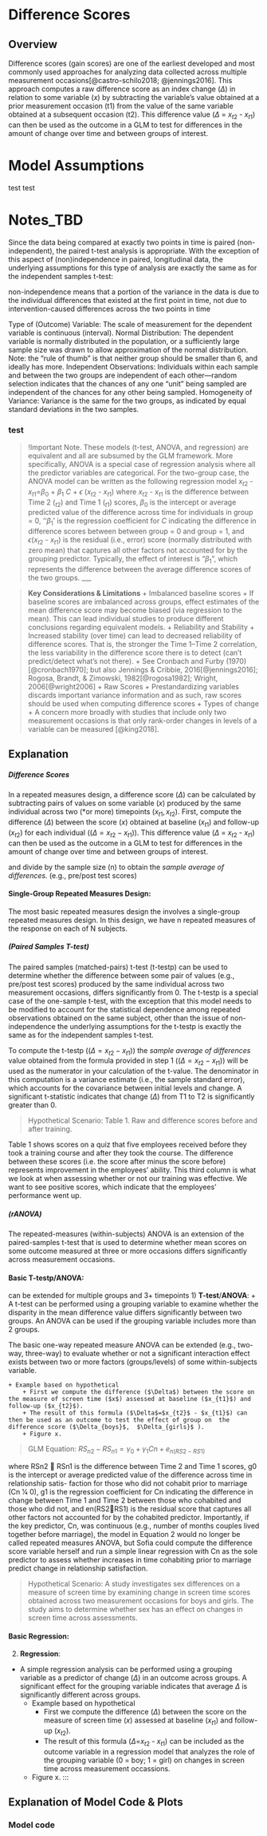 # Difference Scores

## Overview
Difference scores (gain scores) are one of the earliest developed and most commonly used approaches for analyzing data collected across multiple measurement occasions[@castro-schilo2018; @jennings2016]. This approach computes a raw difference score as an index change ($\Delta$) in relation to some variable ($x$) by subtracting the variable's value obtained at a prior measurement occasion (t1) from the value of the same variable obtained at a subsequent  occasion (t2). This difference value ($\Delta$ = $x_{t2}$ - $x_{t1}$) can then be used as the outcome in a GLM to test for differences in the amount of change over time and between groups of interest.

::: {.panel-tabset}

# Model Assumptions
test test

<!-- NOTES
approach- each method is presented according to the following triplet: 
(1) when to apply it and what is it doing
(2) how to compute it in R 
(3) how to present, visualize, and interpret the results
-->

# Notes_TBD
Since the data being compared at exactly two points in time is paired (non-independent), the paired t-test analysis is appropriate. With the exception of this aspect of (non)independence in paired, longitudinal data, the underlying assumptions for this type of analysis are exactly the same as for the independent samples t-test:

non-independence means that a portion of the variance in the data is due to the individual differences that existed at the first point in time, not due to intervention-caused differences across the two points in time

Type of (Outcome) Variable: The scale of measurement for the dependent variable is continuous (interval).
Normal Distribution: The dependent variable is normally distributed in the population, or a sufficiently large sample size was drawn to allow approximation of the normal distribution. Note: the “rule of thumb” is that neither group should be smaller than 6, and ideally has more.
Independent Observations: Individuals within each sample and between the two groups are independent of each other—random selection indicates that the chances of any one “unit” being sampled are independent of the chances for any other being sampled.
Homogeneity of Variance: Variance is the same for the two groups, as indicated by equal standard deviations in the two samples.

:::

<div class="bd-callout bd-callout-info">
<h3 id="dealing-with-specificity", style="color:light"> test </h3>

> !Important Note.
>These models (t-test, ANOVA, and regression) are equivalent and all are subsumed by the GLM framework. More specifically, ANOVA is a special case of regression analysis where all the predictor variables are categorical. For the two-group case, the ANOVA model can be written as the following regression model $x_{t2}$ - $x_{t1}$=$β_0$ + $β_1$ *C* + $\epsilon$ ($x_{t2}$ - $x_{t1}$) where $x_{t2}$ - $x_{t1}$ is the difference between Time 2 ($_{t2}$) and Time 1 ($_{t1}$) scores, $β_0$  is the intercept or average predicted value of the difference across time for individuals in group = 0, ''$β_1$' is the regression coefficient for *C* indicating the difference in difference scores between between group = 0 and group = 1, and $\epsilon$($x_{t2}$ - $x_{t1}$) is the residual (i.e., error) score (normally distributed with zero mean) that captures all other factors not accounted for by the grouping predictor. Typically, the effect of interest is "$β_1$", which represents the difference between the average difference scores of the two groups. 
___

>**Key Considerations & Limitations**
>+ Imbalanced baseline scores
>	+ If baseline scores are imbalanced across groups, effect estimates of the mean difference score may become biased (via regression to the mean). This can lead individual studies to produce different conclusions regarding equivalent models.
>+ Reliability and Stability
>	+ Increased stability (over time) can lead to decreased reliability of difference scores. That is, the stronger the Time 1–Time 2 correlation, the less variability in the difference score there is to detect (can't predict/detect what's not there).
		+ See Cronbach and Furby (1970)[@cronbach1970]; but also Jennings & Cribbie, 2016[@jennings2016]; Rogosa, Brandt, & Zimowski, 1982[@rogosa1982]; Wright, 2006[@wright2006]
	+ Raw Scores
		+ Prestandardizing variables discards important variance information and as such, raw scores should be used when computing difference scores 
	+ Types of change
	+ A concern more broadly with studies that include only two measurement occasions is that only rank-order changes in levels of a variable can be measured [@king2018]. 

## Explanation

##### Difference Scores
In a repeated measures design, a difference score $(\Delta)$ can be calculated by subtracting pairs of values on some variable ($x$) produced by the same individual across two (*or more) timepoints $(x_{t1}, x_{t2})$. First, compute the difference ($\Delta$) between the score ($x$) obtained at baseline ($x_{t1}$) and follow-up ($x_{t2}$) for each individual ($(\Delta = x_{t2} − x_{t1})$). This difference value ($\Delta$ = $x_{t2}$ - $x_{t1}$) can then be used as the outcome in a GLM to test for differences in the amount of change over time and between groups of interest. 

and divide by the sample size (n) to obtain the *sample average of differences*.
(e.g., pre/post test scores) 

#### **Single-Group Repeated Measures Design:** {#sec-equation}
The most basic repeated measures design the involves a single-group repeated measures design.
In this design, we have n repeated measures of the response on each of N subjects.

##### (Paired Samples T-test)
The paired samples (matched-pairs) t-test (t-testp) can be used to determine whether the difference between some pair of values (e.g., pre/post test scores) produced by the same individual across two measurement occasions, differs significantly from 0. The t-testp is a special case of the one-sample t-test, with the exception that this model needs to be modified to account for the statistical dependence among repeated observations obtained on the same subject, other than the issue of non-independence the underlying assumptions for the t-testp is exactly the same as for the independent samples t-test. 

To compute the t-testp ($(\Delta = x_{t2} − x_{t1})$) the *sample average of differences* value obtained from the formula provided in step 1 ($(\Delta = x_{t2} − x_{t1})$) will be used as the numerator in your calculation of the t-value. The denominator in this computation is a variance estimate (i.e., the sample standard error), which accounts for the covariance between initial levels and change. A significant t-statistic indicates that change $(\Delta)$ from T1 to T2 is significantly greater than 0.

> Hypothetical Scenario:
Table 1. Raw and difference scores before and after training.

Table 1 shows scores on a quiz that five employees received before they took a training course and after they took the course. The difference between these scores (i.e. the score after minus the score before) represents improvement in the employees’ ability. This third column is what we look at when assessing whether or not our training was effective. We want to see positive scores, which indicate that the employees’ performance went up. 

##### (rANOVA)
The repeated-measures (within-subjects) ANOVA is an extension of the paired-samples t-test that is used to determine whether mean scores on some outcome measured at three or more occasions differs significantly across measurement occasions. 

#### **Basic T-testp/ANOVA:**
can be extended for multiple groups and 3+ timepoints
1) **T-test**/**ANOVA**:
+ A t-test can be performed using a grouping variable to examine whether the disparity in the mean difference value differs significantly between two groups. An ANOVA can be used if the grouping variable includes more than 2 groups.

The basic one-way repeated measure ANOVA can be extended (e.g., two-way, three-way) to evaluate whether or not a significant interaction effect exists between two or more factors (groups/levels) of some within-subjects variable.

	+ Example based on hypothetical 
		+ First we compute the difference ($\Delta$) between the score on the measure of screen time ($x$) assessed at baseline ($x_{t1}$) and follow-up ($x_{t2}$). 
		+ The result of this formula ($\Delta$=$x_{t2}$ - $x_{t1}$) can then be used as an outcome to test the effect of group on  the difference score ($\Delta_{boys}$,  $\Delta_{girls}$ ). 
		+ Figure x.

>GLM Equation:
$RS{_n}{_2} - RS{_n}{_1} = \gamma_0 + \gamma_1 Cn + e_{n(RS2-RS1)}$

where RSn2 􏰫 RSn1 is the difference between Time 2 and Time 1 scores, g0 is the intercept or average predicted value of the difference across time in relationship satis- faction for those who did not cohabit prior to marriage (Cn 1⁄4 0), g1 is the regression coefficient for Cn indicating the difference in change between Time 1 and Time 2 between those who cohabited and those who did not, and en(RS2􏰫RS1) is the residual score that captures all other factors not accounted for by the cohabited predictor. Importantly, if the key predictor, Cn, was continuous (e.g., number of months couples lived together before marriage), the model in Equation 2 would no longer be called repeated measures ANOVA, but Sofia could compute the difference score variable herself and run a simple linear regression with Cn as the sole predictor to assess whether increases in time cohabiting prior to marriage predict change in relationship satisfaction.

> Hypothetical Scenario:
> 	A study investigates sex differences on a measure of screen time by examining change in screen time scores obtained across two measurement occasions for boys and girls. The study aims to determine whether sex has an effect on changes in screen time across assessments.

#### **Basic Regression:**
2) **Regression**:
+  A simple regression analysis can be performed using a grouping variable as a predictor of change ($\Delta$) in an outcome across groups. A significant effect for the grouping variable indicates that average $\Delta$ is significantly different across groups.
	+ Example based on hypothetical
		+ First we compute the difference ($\Delta$) between the score on the measure of screen time ($x$) assessed at baseline ($x_{t1}$) and follow-up ($x_{t2}$). 
		+ The result of this formula ($\Delta$=$x_{t2}$ - $x_{t1}$) can be included as the outcome variable in a regression model that analyzes the role of the grouping variable (0 = boy; 1 = girl) on changes in screen time across measurement occassions.
	+ Figure x.
:::

## Explanation of Model Code & Plots
### Model code

